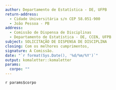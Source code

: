 ```yaml
---
author: Departamento de Estatística - DE, UFPB
return-address: 
  - Cidade Universitária s/n CEP 58.051-900 
  - João Pessoa - PB
address:
  - Comissão de Dispensa de Disciplinas
  - Departamento de Estatística - DE, CCEN, UFPB
subject: SOLICITAÇÃO DE DISPENSA DE DISCIPLINA
closing: Com os melhores cumprimentos,
signature: A Comissão.
date: "`r format(Sys.Date(), '%d/%m/%Y')`"
output: komaletter::komaletter
params: 
  corpo: ""    
---
```

  
`r params$corpo`